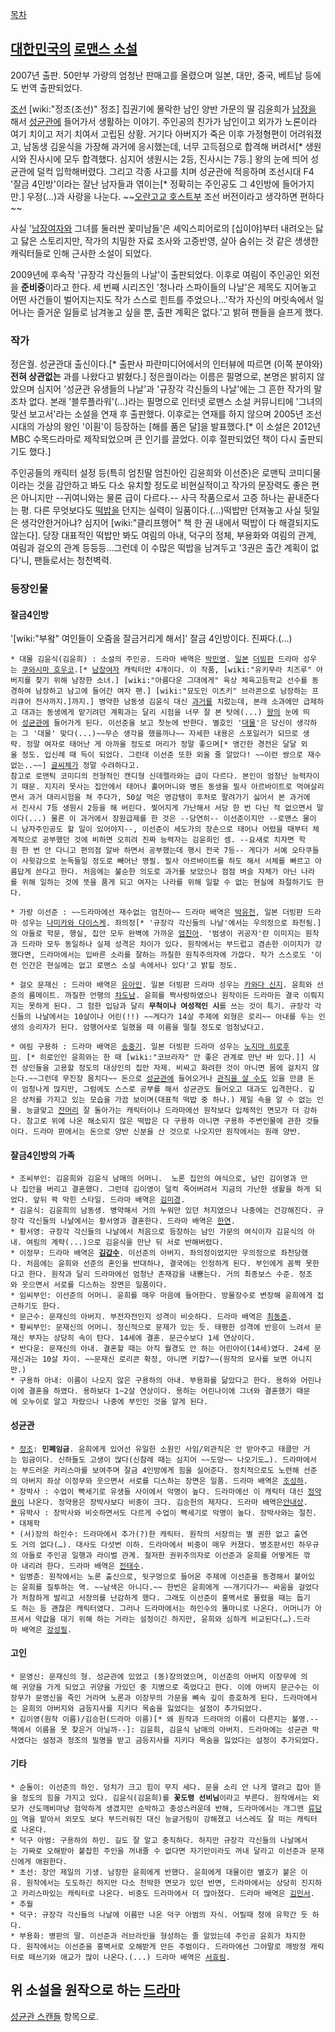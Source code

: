 [[목차]]

== [[대한민국]]의 [[로맨스 소설]] ==
2007년 출판. 50만부 가량의 엄청난 판매고를 올렸으며 일본, 대만, 중국, 베트남 등에도 번역 출판되었다.

[[조선]] [wiki:"정조(조선)" 정조] 집권기에 몰락한 남인 양반 가문의 딸 김윤희가 [[남장]]을 해서 [[성균관]]에 들어가서 생활하는 이야기. 주인공의 친가가 남인이고 외가가 노론이라 여기 치이고 저기 치여서 고립된 상황. 거기다 아버지가 죽은 이후 가정형편이 어려워졌고, 남동생 김윤식을 가장해 과거에 응시했는데, 너무 고득점으로 합격해 버려서[* 생원시와 진사시에 모두 합격했다. 심지어 생원시는 2등, 진사시는 7등.] 왕의 눈에 띄어 성균관에 덜컥 입학해버렸다. 그리고 각종 사고를 치며 성균관에 적응하며 조선시대 F4 '잘금 4인방'이라는 잘난 남자들과 엮이는[* 정확히는 주인공도 그 4인방에 들어가지만.] 우정(…)과 사랑을 나눈다. ~~[[오란고교 호스트부]] 조선 버전이라고 생각하면 편하다~~

사실 '[[남장여자]]와 그녀를 둘러싼 꽃미남들'은 셰익스피어로의 [십이야]부터 내려오는 닳고 닳은 스토리지만, 작가의 치밀한 자료 조사와 고증반영, 살아 숨쉬는 것 같은 생생한 캐릭터들로 인해 근사한 소설이 되었다.

2009년에 후속작 '규장각 각신들의 나날'이 출판되었다. 이후로 여림이 주인공인 외전을 '''준비중'''이라고 한다. 세 번째 시리즈인 '청나라 스파이들의 나날'은 제목도 지어놓고 어떤 사건들이 벌어지는지도 작가 스스로 힌트를 주었으나...'작가 자신의 머릿속에서 일어나는 즐거운 일들로 남겨놓고 싶을 뿐, 출판 계획은 없다.'고 밝혀 팬들을 슬프게 했다.

=== 작가 ===
정은궐. 성균관대 출신이다.[* 출판사 파란미디어에서의 인터뷰에 따르면 (이쪽 분야와) '''전혀 상관없는''' 과를 나왔다고 밝혔다.] 정은궐이라는 이름은 필명으로, 본명은 밝히지 않았으며 심지어 '성균관 유생들의 나날'과 '규장각 각신들의 나날'에는 그 흔한 작가의 말조차 없다. 본래 '블루플라워'(...)라는 필명으로 인터넷 로맨스 소설 커뮤니티에 '그녀의 맞선 보고서'라는 소설을 연재 후 출판했다. 이후로는 연재를 하지 않으며 2005년 조선시대의 가상의 왕인 '이훤'이 등장하는 [해를 품은 달]을 발표했다.[* 이 소설은 2012년 MBC 수목드라마로 제작되었으며 큰 인기를 끌었다. 이후 절판되었던 책이 다시 출판되기도 했다.]

주인공들의 캐릭터 설정 등(특히 엄친딸 엄친아인 김윤희와 이선준)은 로맨틱 코미디물이라는 것을 감안하고 봐도 다소 유치할 정도로 비현실적이고 작가의 문장력도 좋은 편은 아니지만 --귀여니와는 물론 급이 다르다.-- 사극 작품으로서 고증 하나는 끝내준다는 평. 다른 무엇보다도 [[떡밥]]을 던지는 실력이 일품이다.(...)떡밥만 던져놓고 사실 뒷일은 생각안한거아냐? 심지어 [wiki:"클리프행어" 책 한 권 내에서 떡밥이 다 해결되지도 않는다]. 당장 대표적인 떡밥만 봐도 여림의 아내, 덕구의 정체, 부용화와 여림의 관계, 여림과 걸오의 관계 등등등...그런데 이 수많은 떡밥을 남겨두고 '3권은 출간 계획이 없다'니, 팬들로서는 청천벽력.

=== 등장인물 ===
==== 잘금4인방 ====

'[wiki:"부왘" 여인들이 오줌을 잘금거리게 해서]' 잘금 4인방이다. 진짜다.(...)

 * 대물 김윤식(김윤희) : 소설의 주인공. 드라마 배역은 [[박민영]]. [[일본]] [[더빙]]판 드라마 성우는 [[쿠와시마 호우코]].[* [[남장여자]] 캐릭터만 4개이다. 이 작품, [wiki:"유키무라 치즈루" 아버지를 찾기 위해 남장한 소녀.] [wiki:"아름다운 그대에게" 육상 체육고등학교 선수를 동경하여 남장하고 남고에 들어간 여자 팬.] [wiki:"묘도인 이츠키" 브라콘으로 남장하는 프리큐어 전사까지.]까지.] 병약한 남동생 김윤식 대신 [[과거 제도|과거]]를 치렀는데, 본래 소과에만 급제하고 대과는 동생에게 맡기려던 계획과는 달리 시험을 너무 잘 본 탓에(...) [[정조|왕]]의 눈에 띄어 [[성균관]]에 들어가게 된다. 이선준을 보고 첫눈에 반한다. 별호인 '[[대물]]'은 당신이 생각하는 그 '대물' 맞다(...)~~무슨 생각을 했을까나~~ 자세한 내용은 스포일러가 되므로 생략. 정말 여자로 태어난 게 아까울 정도로 머리가 정말 좋으며[* 앵간한 경전은 달달 외울 정도. 입신례 때 득이 되었다. 그런데 이선준 또한 외울 줄 알았다! ~~이런 쌍으로 재수없는..~~] [[글씨체]]가 정말 수려하다고.
 참고로 로맨틱 코미디의 전형적인 캔디형 신데렐라와는 급이 다르다. 본인이 엄청난 능력자이기 때문. 지지리 못사는 집안에서 태어나 홀어머니와 병든 동생을 필사 아르바이트로 먹여살리면서 과거 대리시험을 쳐 주다가, 50살 먹은 영감탱이 후처로 팔려가기 싫어서 본 과거에서 진사시 7등 생원시 2등을 해 버린다. 찢어지게 가난해서 서당 한 번 다닌 적 없으면서 말이다(...) 물론 이 과거에서 장원급제를 한 것은 --당연히-- 이선준이지만 --로맨스 물이니 남자주인공도 할 일이 있어야지--, 이선준이 세도가의 장손으로 태어나 어렸을 때부터 체계적으로 공부했던 것에 비하면 오히려 진짜 능력자는 김윤희인 셈. --요새로 치자면 학원 한 번 안 다니고 편의점 알바 하면서 공부했는데 행시 전국 7등-- 게다가 서예 오타쿠들이 사윗감으로 눈독들일 정도로 빼어난 명필. 필사 아르바이트를 하도 해서 서체를 빠르고 아름답게 쓴다고 한다. 처음에는 불순한 의도로 과거를 보았으나 점점 벼슬 자체가 아닌 나라를 위해 일하는 것에 뜻을 품게 되고 여자는 나라를 위해 일할 수 없는 현실에 좌절하기도 한다.

 * 가랑 이선준 : ~~드라마에선 재수없는 엄친아~~ 드라마 배역은 [[박유천]], 일본 더빙판 드라마 성우는 [[나미카와 다이스케]]. 좌의정[* '규장각 각신들의 나날'에서는 우의정으로 좌천됨.]의 아들로 학문, 행실, 집안 모두 완벽에 가까운 [[엄친아]]. '범생이 귀공자'란 이미지는 원작과 드라마 모두 동일하나 실제 성격은 차이가 있다. 원작에서는 부드럽고 겸손한 이미지가 강했다면, 드라마에서는 입바른 소리를 잘하는 까칠한 원칙주의자에 가깝다. 작가 스스로도 '이런 인간은 현실에는 없고 로맨스 소설 속에서나 있다'고 밝힐 정도.

 * 걸오 문재신 : 드라마 배역은 [[유아인]]. 일본 더빙판 드라마 성우는 [[카와다 신지]]. 윤희와 선준의 룸메이트. 까질한 언행의 [[차도남]]. 윤희를 짝사랑하였으나 원작이든 드라마든 결국 이뤄지지는 못하게 된다. 그 험한 입담과 달리 '''무척이나 여성적인 시'''를 쓰는 것이 특기. 규장각 각신들의 나날에서는 10살이나 어린(!!) ~~게다가 14살 주제에 외형은 로리~~ 아내를 두는 인생의 승리자가 된다. 암행어사로 일했을 때 이름을 떨칠 정도로 엄청났다고.

 * 여림 구용하 : 드라마 배역은 [[송중기]]. 일본 더빙판 드라마 성우는 [[노지마 히로후미]]. [* 히로인인 윤희와는 한 때 [wiki:"코브라자" 안 좋은 관계로 만난 바 있다.]] 시전 상인들을 고용할 정도의 대상인의 집안 자제. 비싸고 화려한 것이 아니면 몸에 걸치지 않는다.~~그런데 무진장 몸치다~~ 돈으로 [[성균관]]에 들어오거나 [[매관매직|관직을 살 수도]] 있을 만큼 돈이 엄청나게 많지만, 그럼에도 스스로 공부를 해서 성균관도 들어오고 대과도 입격한다. 깊은 상처를 가지고 있는 모습을 가끔 보이며(대표적 떡밥 중 하나.) 제일 속을 알 수 없는 인물. 능글맞고 [[잔머리]] 잘 돌아가는 캐릭터이나 드라마에선 원작보다 입체적인 면모가 더 강하다. 참고로 위에 나온 해소되지 않은 떡밥은 다 구용하 아니면 구용하 주변인물에 관한 것들이다. 드라마 판에서는 돈으로 양반 신분을 산 것으로 나오지만 원작에서는 원래 양반.

==== 잘금4인방의 가족 ==== 
 * 조씨부인: 김윤희와 김윤식 남매의 어머니.  노론 집안의 여식으로, 남인 김이영과 만나 집안을 버리고 결혼했다. 그런데 김이영이 덜컥 죽어버려서 지금의 가난한 생활을 하게 되었다. 앞뒤 꽉 막힌 스타일. 드라마 배역은 [[김미경]].
 * 김윤식: 김윤희의 남동생. 병약해서 거의 누워만 있던 처지였으나 나중에는 건강해진다. 규장각 각신들의 나날에서는 황서영과 결혼한다. 드라마 배역은 [[한연]].
 * 황서영: 규장각 각신들의 나날에서 처음으로 등장하는 남인 가문의 여식이자 김윤식의 아내. 여림의 계략(...)으로 김윤식을 만난 뒤 서로 반해버렸다. 
 * 이정무: 드라마 배역은 '''[[김갑수]]'''. 이선준의 아버지. 좌의정이었지만 우의정으로 좌천당했다. 처음에는 윤희와 선준의 혼인을 반대하나, 결국에는 인정하게 된다. 부인에게 꼼짝 못한다고 한다. 원작과 달리 드라마에선 엄청난 존재감을 내뿜는다. 거의 최종보스 수준. 정조와 웃으면서 서로를 디스하는 장면은 일품이다. 
 * 임씨부인: 이선준의 어머니. 윤희를 매우 마음에 들어한다. 방물장수로 변장해 윤희에게 접근하기도 한다.
 * 문근수: 문재신의 아버지. 부전자전인지 성격이 비슷하다. 드라마 배역은 [[최동준]].
 * 황씨부인: 문재신의 어머니. 정신적으로 문제가 있는 듯. 태평한 성격에 반응이 느려서 문재신 부자는 상당히 속이 탄다. 14세에 결혼. 문근수보다 1세 연상이다.
 * 반다운: 문재신의 아내. 결혼할 때는 아직 월경도 안 하는 어린아이(14세)였다. 24세 문재신과는 10살 차이. ~~문재신 로리콘 확정, 아니면 키잡?~~(원작의 묘사를 보면 아니지만.)
 * 구용하 아내: 이름이 나오지 않은 구용하의 아내. 부용화를 닮았다고 한다. 용하와 어린나이에 결혼을 하였다. 용하보다 1~2살 연상이다. 용하는 어린나이에 그녀와 결혼했기 때문에 오누이로 알고 자랐으나 나중에 부인인 것을 알게 된다.

==== 성균관 ====
 * [[정조]]: '''민폐임금'''. 윤희에게 있어선 유일한 소원인 사임/외관직은 안 받아주고 태클만 거는 임금이다. 신하들도 고생이 많다(신참례 때는 심지어 ~~도망~~ 나오기도…). 드라마에서는 부드러운 카리스마를 보여주며 잘금 4인방에게 힘을 실어준다. 정치적으로도 노련해 선준의 아버지 좌상 이정무와 웃으면서 서로를 디스하는 장면은 일품. 드라마 배역은 [[조성하]].
 * 장박사 : 수업이 빡세기로 유생들 사이에서 악명이 높다. 드라마에선 이 캐릭터 대신 [[정약용]]이 나온다. 정약용은 장박사보다 비중이 크다. 김승헌의 제자다. 드라마 배역은[[안내상]].
 * 유박사 : 장박사와 비슷하면서도 다르게 수업이 빡세기로 악명이 높다. 장박사와는 절친.
 * 대제학
 * (서)장의 하인수: 드라마에서 추가(?)한 캐릭터. 원작의 서장의는 별 권한 없고 출연도 거의 없다(…). 대사도 다섯번 이하. 드라마에서 비중이 매우 커졌다. 병조판서인 하우규의 아들로 주인공 일행과 라이벌 관계. 철저한 권위주의자로 이선준과 윤희를 어떻게든 깎아 내리려 한다. 드라마 배역은 [[전태수]].
 * 임병춘: 원작에서는 노론 출신으로, 뒷구멍으로 들어온 주제에 이선준을 동경해서 붙어있는 윤희를 질투하는 역. ~~남색은 아니다.~~ 한번은 윤희에게 ~~개기다가~~ 싸움을 걸었다가 처참하게 발리고 서장의를 난감하게 했다. 그래도 이선준이 홍벽서로 몰렸을 때는 돕기도 하는 등 괜찮은 캐릭터였다. 그러나 드라마에서는 하인수의 똘마니로 나온다. 어머니가 아프셔서 약값을 대기 위해 하는 거라는 설정이긴 하지만, 윤희와 심하게 비교된다(…).드라마 배역은 [[강성필]].

==== 고인 ====
 * 문영신: 문재신의 형. 성균관에 있었고 (동)장의였으며, 이선준의 아버지 이장무에 의해 귀양을 가게 되었고 귀양을 가있던 중 지병으로 죽었다고 한다. 이에 아버지 문근수는 이장무가 문영신을 죽인 거라며 노론과 이장무의 가문을 뼈속 깊이 증호하게 된다. 드라마에서는 윤희의 아버지와 금등지사를 지키다 목숨을 잃었다는 설정이 추가되었다.
 * 김이영(원작 이름)/김승헌(드라마 이름)[* 왜 원작과 드라마의 이름이 다른지는 불명.--책에서 이름을 못 찾은거 아닐까--]: 김윤희, 김윤식 남매의 아버지. 드라마에는 성균관 박사였다는 설정과 정조의 밀명을 받고 금등지사를 지키다 목숨을 잃었다는 설정이 추가되었다.

==== 기타 ====
 * 순돌이: 이선준의 하인. 덩치가 크고 힘이 무지 세다. 문을 소리 안 나게 열려고 잡아 뜯을 정도의 힘을 가지고 있다. 김윤식(김윤희)를 '''꽃도령 선비님'''이라고 부른다. 원작에서는 외모가 산도깨비마냥 험악하게 생겼지만 순박하고 충성스러운데 반해, 드라마에서는 개그맨 [[류담]]이 역을 맡아서 외모도 보다 부드러워진 대신 능글거림이 강해졌고 너스레도 잘 떠는 캐릭터로 나온다.
 * 덕구 아범: 구용하의 하인. 길도 잘 알고 충직하다. 하지만 규장각 각신들의 나날에서는 가짜로 오해받아 붙잡힌 주인을 꺼내줄 수 없다면 자기만이라도 꺼내 달라고 이선준과 문재신에게 애원한다. 
 * 초선: 장안 제일의 기생. 남장한 윤희에게 반했다. 윤희에게 대물이란 별호가 붙은 이유. 원작에서는 도도하긴 하지만 다소 천박한 면모가 있던 반면, 드라마에서는 상당히 진지하고 카리스마있는 캐릭터로 나온다. 비중도 드라마에서 더 많아졌다. 드라마 배역은 [[김민서]].
 * 추월
 * 덕구: 규장각 각신들의 나날에 이름만 나온 덕구 아범의 자식. 어릴때 청에 유학간 듯 하다. 
 * 부용화: 병판의 딸. 이선준과 러브라인을 형성하는 줄 알았는데 주인공 윤희가 차지한다. 원작에서는 이선준을 홍벽서로 오해받게 만든 주범이다. 드라마에선 그야말로 깨방정 캐릭터로 떼쓰기와 애교가 많이 나온다.(...) 드라마 배역은 [[서효림]].

== 위 소설을 원작으로 하는 [[드라마]] ==
[[성균관 스캔들]] 항목으로.

